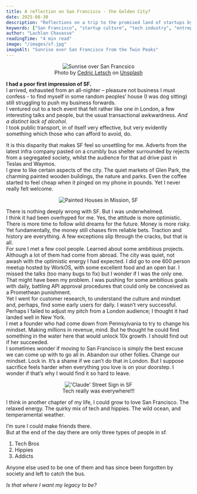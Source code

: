 ```yaml
---
title: A reflection on San Francisco - the Golden City?
date: 2025-08-30
description: "Reflections on a trip to the promised land of startups by a struggling british founder."
keywords: ["San Francisco", "startup culture", "tech industry", "entrepreneurship", "Silicon Valley", "founder experience", "tech events", "startup ecosystem", "business travel", "London vs San Francisco", "startup mindset", "tech meetups"]
author: "Lachlan Chavasse"
readingTime: "4 min read"
image: "/images/sf.jpg"
imageAlt: "Sunrise over San Francisco from the Twin Peaks"
---
```


<div align="center">
    <figure>
        <img src="/images/sf.jpg" alt="Sunrise over San Francsico" />
        <figcaption>Photo by <a href="https://unsplash.com/@cedricletsch?utm_content=creditCopyText&utm_medium=referral&utm_source=unsplash">Cedric Letsch</a> on <a href="https://unsplash.com/photos/a-view-of-a-city-from-a-hill-above-the-clouds-X7GnLpLdl0M?utm_content=creditCopyText&utm_medium=referral&utm_source=unsplash">Unsplash</a></figcaption>
    </figure>
</div>

**I had a poor first impression of SF.**
<br />
I arrived, exhausted from an all-nighter – pleasure not business I must confess - to find myself in some random peoples’ house (I was dog sitting) still struggling to push my business forwards.
<br />
I ventured out to a tech event that felt rather like one in London, a few interesting talks and people, but the usual transactional awkwardness. *And a distinct lack of alcohol.*
<br />
I took public transport, in of itself very effective, but very evidently something which those who can afford to avoid, do.

It is this disparity that makes SF feel so unsettling for me. Adverts from the latest infra company pasted on a crumbly bus shelter surrounded by rejects from a segregated society, whilst the audience for that ad drive past in Teslas and Waymos.
<br />
I grew to like certain aspects of the city. The quiet markets of Glen Park, the charming painted wooden buildings, the nature and parks. Even the coffee started to feel cheap when it pinged on my phone in pounds. Yet I never really felt welcome.

<div align="center">
    <figure>
        <img src="/images/sf-mission-street.jpeg" alt="Painted Houses in Mission, SF" />
    </figure>
</div>

There is nothing deeply wrong with SF. But I was underwhelmed.
<br />
I think it had been overhyped for me. Yes, the attitude is more optimistic. There is more time to follow wild dreams for the future. Money is more risky. Yet fundamentally, the money still chases firm reliable bets. Traction and history are everything. A few exceptions slip through the cracks, but that is all.
<br />
For sure I met a few cool people. Learned about some ambitious projects. Although a lot of them had come from abroad. The city was quiet, not awash with the optimistic energy I had expected. I did go to one 600 person meetup hosted by WorkOS, with some excellent food and an open bar. I missed the talks (too many bugs to fix) but I wonder if I was the only one.
<br />
That might have been my problem. I was pushing for some ambitious goals with daily, battling API approval procedures that could only be conceived as a Promethean punishment.
<br />
Yet I went for customer research, to understand the culture and mindset and, perhaps, find some early users for daily. I wasn’t very successful. Perhaps I failed to adjust my pitch from a London audience; I thought it had landed well in New York.
<br />
I met a founder who had come down from Pennsylvania to try to change his mindset. Making millions in revenue, mind. But he thought he could find something in the water here that would unlock 10x growth. I should find out if her succeeded.
<br />
I sometimes wonder if moving to San Francisco is simply the best excuse we can come up with to go all in. Abandon our other follies. Change our mindset. Lock in. It’s a shame if we can’t do that in London. But I suppose sacrifice feels harder when everything you love is on your doorstep. I wonder if that’s why I would find it so hard to leave.

<div align="center">
    <figure>
        <img src="/images/claude-sign.jpeg" alt="'Claude' Street Sign in SF" />
        <figcaption>Tech really was everywhere!!!</figcaption>
    </figure>
</div>

I think in another chapter of my life, I could grow to love San Francisco. The relaxed energy. The quirky mix of tech and hippies. The wild ocean, and temperamental weather.

I’m sure I could make friends there.
<br />
But at the end of the day there are only three types of people in sf.
1.	Tech Bros
2.	Hippies
3.	Addicts

Anyone else used to be one of them and has since been forgotten by society and left to catch the bus.

*Is that where I want my legacy to be?*
